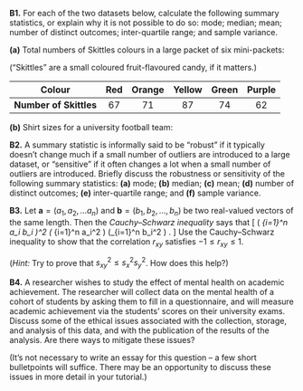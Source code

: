:::: {.myq}
**B1.** For each of the two datasets below, calculate the following summary statistics, or explain why it is not possible to do so: mode; median; mean; number of distinct outcomes; inter-quartile range; and sample variance.

::: {.subq}
**(a)** Total numbers of Skittles colours in a large packet of six mini-packets:

("Skittles" are a small coloured fruit-flavoured candy, if it matters.)

| **Colour**             | Red | Orange | Yellow | Green  | Purple |
|:----------------------:|:---:|:------:|:------:|:------:|:------:|
| **Number of Skittles** |  67 |   71   |   87   |   74   |   62   |
:::

::: {.subq}
**(b)** Shirt sizes for a university football team:
:::
::::

::: {.myq}
**B2.** A summary statistic is informally said to be "robust" if it typically doesn't change much if a small number of outliers are introduced to a large dataset, or "sensitive" if it often changes a lot when a small number of outliers are introduced. Briefly discuss the robustness or sensitivity of the following summary statistics: **(a)** mode; **(b)** median; **(c)** mean; **(d)** number of distinct outcomes; **(e)** inter-quartile range; and **(f)** sample variance.
:::

::: {.myq}
**B3.** Let $\mathbf a = (a_1, a_2, \dots a_n)$ and $\mathbf b = (b_1, b_2, \dots, b_n)$ be two real-valued vectors of the same length. Then the *Cauchy--Schwarz inequality* says that
\[ \left( \sum_{i=1}^n a_i b_i \right)^2 \leq \left( \sum_{i=1}^n a_i^2 \right) \left(\sum_{i=1}^n b_i^2 \right) . \]
Use the Cauchy--Schwarz inequality to show that the correlation $r_{xy}$ satisfies $-1 \leq r_{xy} \leq 1$.

(*Hint:* Try to prove that $s_{xy}^2 \leq s_x^2 s_y^2$. How does this help?)
:::

::: {.myq}
**B4.** A researcher wishes to study the effect of mental health on academic achievement. The researcher will collect data on the mental health of a cohort of students by asking them to fill in a questionnaire, and will measure academic achievement via the students' scores on their university exams. Discuss some of the ethical issues associated with the collection, storage, and analysis of this data, and with the publication of the results of the analysis. Are there ways to mitigate these issues?

(It's not necessary to write an essay for this question -- a few short bulletpoints will suffice. There may be an opportunity to discuss these issues in more detail in your tutorial.)
:::